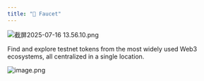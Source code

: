 ```yaml
---
title: "🤑 Faucet"
---
```


![截屏2025-07-16 13.56.10.png](/images/截屏2025-07-1613.56.10.png)

Find and explore testnet tokens from the most widely used Web3 ecosystems, all centralized in a single location.

![image.png](/images/image.png)
